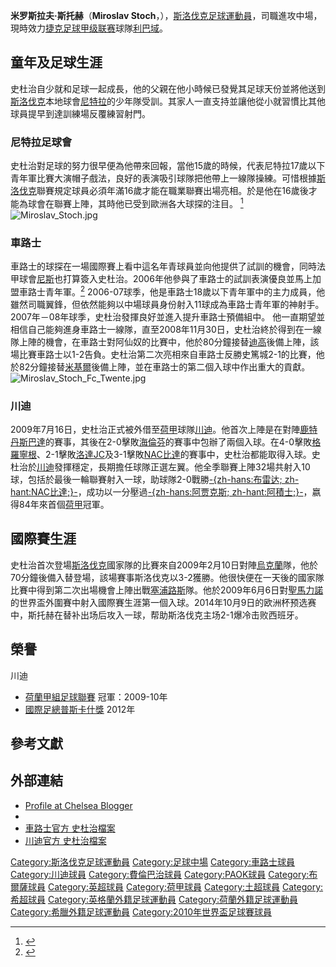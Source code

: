 {{noteTA
|G1=uefa
|G2=Football
|G3=阿联酋职业足球联赛
|T=zh-hans:米罗斯拉夫·斯托赫;zh-hk:米羅斯拉夫·史杜治;zh-tw:米羅斯拉夫·斯托赫;
|1=zh-hans:斯托赫;zh-hk:史杜治;zh-tw:斯托赫;
|2=zh-hans:米克尔;zh-hk:米基爾;zh-tw:米克爾;
|3=zh-hans:德科;zh-hk:迪高;zh-tw:德科;
}}
{{Infobox football player
| playername = 米罗斯拉夫·斯托赫<br />''Miroslav Stoch''
| image = Zenit-Slavia Pr (2) (cropped).jpg
| image_size =
| fullname = Miroslav Stoch
| dateofbirth = {{birth date and age|1989|10|19}}
| birth_place = [[捷克斯洛伐克|捷克斯洛伐克]][[尼特拉|尼特拉]]
| height = 1.67m
| nickname = 
| position = [[進攻中場|進攻中場]]、[[翼鋒|翼鋒]]
| currentclub = [[利貝雷茨足球俱樂部|利巴域]]
| clubnumber = 6
| youthyears1 = 1995–2005 | youthclubs1 = [[尼特拉足球俱樂部|尼特拉]]
| years1 = 2005–2006 | clubs1 = [[尼特拉足球俱樂部|尼特拉]] | caps1 = 4 | goals1 = 0
| years2 = 2006–2010 | clubs2 = [[切尔西足球俱乐部|切尔西]] | caps2 = 4 | goals2 = 0
| years3 = 2009–2010 | clubs3 = → [[特温特足球俱乐部|特温特]] (外借) | caps3 = 32 | goals3 = 10
| years4 = 2010–2017 | clubs4 = [[费内巴切体育俱乐部|費倫巴治]] | caps4 = 82 | goals4 = 14
| years5 = 2013–2014 | clubs5 = → [[PAOK足球俱乐部|PAOK]] (外借) | caps5 = 30 | goals5 = 7
| years6 = 2014–2015 | clubs6 = → [[艾因足球俱樂部|艾因]] (外借) | caps6 = 25 | goals6 = 9
| years7 = 2015–2016 | clubs7 = → [[布尔萨体育|布尔萨]] (外借) | caps7 = 25 | goals7 = 1
| years8 = 2017–2019 | clubs8 = [[布拉格斯拉維亞體育俱樂部|布拉格斯拉維亞]] | caps8 = 59 | goals8 = 16
| years9 = 2019–2020 | clubs9 = [[PAOK足球俱乐部|PAOK]] | caps9 = 11 | goals9 = 0 
| years10 = 2021 | clubs10 = [[盧賓扎格列比足球俱樂部|盧賓]] | caps10 = 8 | goals10 = 0  
| years11 = 2021– | clubs11 = [[利貝雷茨足球俱樂部|利巴域]] | caps11 = 0 | goals11 = 0 
| nationalyears1 = 2007–2008 |nationalteam1 = [[斯洛伐克19歲以下國家足球隊|斯洛伐克U19]] | nationalcaps1 = 12 | nationalgoals1 = 11
| nationalyears2 = 2008–2009 |nationalteam2 = [[斯洛伐克21歲以下國家足球隊|斯洛伐克U21]] | nationalcaps2 = 7 | nationalgoals2 = 2
| nationalyears3 = 2009– |nationalteam3 = [[斯洛伐克國家足球隊|斯洛伐克]] | nationalcaps3 = 60 | nationalgoals3 = 6
| pcupdate = 2021.09.22
| ntupdate = 2019.06.07
}}

'''米罗斯拉夫·斯托赫'''（'''Miroslav Stoch'''，{{bd|1989年|10月19日|catidx=Stoch, Mino}}），[[斯洛伐克|斯洛伐克]][[足球|足球]][[運動員|運動員]]，司職進攻中場，現時效力[[捷克足球甲级联赛|捷克足球甲级联赛]]球隊[[利貝雷茨足球俱樂部|利巴域]]。

==童年及足球生涯==
史杜治自少就和足球一起成長，他的父親在他小時候已發覺其足球天份並將他送到[[斯洛伐克|斯洛伐克]]本地球會[[尼特拉足球俱樂部|尼特拉]]的少年隊受訓。其家人一直支持並讓他從小就習慣比其他球員提早到達訓練場反覆練習射門。

===尼特拉足球會===
史杜治對足球的努力很早便為他帶來回報，當他15歲的時候，代表尼特拉17歲以下青年軍比賽大演帽子戲法，良好的表演吸引球隊把他帶上一線隊操練。可惜根據[[斯洛伐克|斯洛伐克]]聯賽規定球員必須年滿16歲才能在職業聯賽出場亮相。於是他在16歲後才能為球會在聯賽上陣，其時他已受到歐洲各大球探的注目。
<ref>{{cite news|url=http://www.uefa.com/competitions/Under17/news/Kind=1/newsId=406368.html|title=Poles enjoying home comforts|accessdate=2007年10月11日|date=2007年10月11日|work=|publisher=[[UEFA|Uefa.com]]|deadurl=yes|archiveurl=https://web.archive.org/web/20080124130412/http://www.uefa.com/competitions/Under17/news/Kind%3D1/newsId%3D406368.html|archivedate=2008年1月24日}}</ref>
[[File:Miroslav_Stoch.jpg|thumb]]

===車路士===
車路士的球探在一場國際賽上看中這名年青球員並向他提供了試訓的機會，同時法甲球會[[尼斯足球俱樂部|尼斯]]也打算簽入史杜治。2006年他參與了車路士的試訓表演優良並馬上加盟車路士青年軍。<ref>{{cite news|url=http://www.fcnitra.sk/index.php?page=clanok&id=15|title=Stoch podpísal zmluvu s Chelsea Londýn|accessdate=2007年10月11日|date=2007年10月11日|work=|publisher=fcnitra.sk|deadurl=yes|archiveurl=https://web.archive.org/web/20080124133015/http://www.fcnitra.sk/index.php?page=clanok&id=15|archivedate=2008年1月24日}}</ref> 2006-07球季，他是車路士18歲以下青年軍中的主力成員，他雖然司職翼鋒，但依然能夠以中場球員身份射入11球成為車路士青年軍的神射手。2007年－08年球季，史杜治發揮良好並進入提升車路士預備組中。
他一直期望並相信自己能夠進身車路士一線隊，直至2008年11月30日，史杜治終於得到在一線隊上陣的機會，在車路士對阿仙奴的比賽中，他於80分鐘接替[[迪高|迪高]]後備上陣，該場比賽車路士以1-2告負。史杜治第二次亮相來自車路士反勝史篤城2-1的比賽，他於82分鐘接替[[米基爾·約翰·奧比|米基爾]]後備上陣，並在車路士的第二個入球中作出重大的貢獻。
[[File:Miroslav_Stoch_Fc_Twente.jpg|thumb]]

===川迪===
2009年7月16日，史杜治正式被外借至[[荷甲|荷甲]]球隊[[特温特足球俱乐部|川迪]]。他首次上陣是在對陣[[鹿特丹斯巴達|鹿特丹斯巴達]]的賽事，其後在2-0擊敗[[SC海倫芬|海倫芬]]的賽事中包辦了兩個入球。在4-0擊敗[[格罗宁根足球俱乐部|格羅寧根]]、2-1擊敗[[洛達JC|洛達JC]]及3-1擊敗[[NAC比達|NAC比達]]的賽事中，史杜治都能取得入球。史杜治於[[特温特足球俱乐部|川迪]]發揮穩定，長期擔任球隊正選左翼。他全季聯賽上陣32場共射入10球，包括於最後一輪聯賽射入一球，助球隊2-0戰勝[[NAC比達|-{zh-hans:布雷达; zh-hant:NAC比達;}-]]，成功以一分壓過[[阿贾克斯足球俱乐部|-{zh-hans:阿贾克斯; zh-hant:阿積士;}-]]，嬴得84年來首個[[荷甲|荷甲]]冠軍。

==國際賽生涯==
史杜治首次登場[[斯洛伐克國家足球隊|斯洛伐克]]國家隊的比賽來自2009年2月10日對陣[[烏克蘭國家足球隊|烏克蘭]]隊，他於70分鐘後備入替登場，該場賽事斯洛伐克以3-2獲勝。他很快便在一天後的國家隊比賽中得到第二次出場機會上陣出戰[[塞浦路斯國家足球隊|塞浦路斯]]隊。他於2009年6月6日對[[聖馬力諾|聖馬力諾]]的世界盃外圍賽中射入國際賽生涯第一個入球。2014年10月9日的欧洲杯预选赛中，斯托赫在替补出场后攻入一球，帮助斯洛伐克主场2-1爆冷击败西班牙。

==榮譽==
;川迪
* [[荷兰足球甲级联赛|荷蘭甲組足球聯賽]] 冠軍：2009-10年
* [[國際足總普斯卡什獎|國際足總普斯卡什獎]] 2012年

==參考文獻==
{{Reflist}}

==外部連結==
* [https://web.archive.org/web/20071114075855/http://chelcbloggers.blogspot.com/2007/10/chelsea-youth-and-reserves-profiles.html Profile at Chelsea Blogger]
* {{soccerbase|id=49991|name=史杜治}}
* [https://web.archive.org/web/20090221040854/http://www.chelseafc.com/page/TheReservesProfiles/0,,10268~1131737,00.html 車路士官方 史杜治檔案]
* [https://web.archive.org/web/20100921135427/http://fctwente.com/statistieken/spelers/spelerInfo.php?spelerID=1248421674 川迪官方 史杜治檔案]

{{2010年世界盃足球賽斯洛伐克參賽名單}}
{{2016年歐洲國家盃斯洛伐克參賽名單}}
{{国际足联普斯卡什奖得主}}

{{DEFAULTSORT:Stoch, Mino}}
[[Category:斯洛伐克足球運動員|Category:斯洛伐克足球運動員]]
[[Category:足球中場|Category:足球中場]]
[[Category:車路士球員|Category:車路士球員]]
[[Category:川迪球員|Category:川迪球員]]
[[Category:費倫巴治球員|Category:費倫巴治球員]]
[[Category:PAOK球員|Category:PAOK球員]]
[[Category:布爾薩球員|Category:布爾薩球員]]
[[Category:英超球員|Category:英超球員]]
[[Category:荷甲球員|Category:荷甲球員]]
[[Category:土超球員|Category:土超球員]]
[[Category:希超球員|Category:希超球員]]
[[Category:英格蘭外籍足球運動員|Category:英格蘭外籍足球運動員]]
[[Category:荷蘭外籍足球運動員|Category:荷蘭外籍足球運動員]]
[[Category:希臘外籍足球運動員|Category:希臘外籍足球運動員]]
[[Category:2010年世界盃足球賽球員|Category:2010年世界盃足球賽球員]]